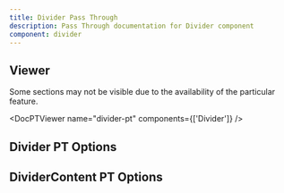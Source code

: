 ```yaml
---
title: Divider Pass Through
description: Pass Through documentation for Divider component
component: divider
---
```


## Viewer

Some sections may not be visible due to the availability of the particular feature.

<DocPTViewer name="divider-pt" components={['Divider']} />

## Divider PT Options

<DocTable name="Divider" category="pt" />

## DividerContent PT Options

<DocTable name="DividerContent" category="pt" />
